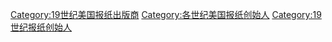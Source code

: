 [[Category:19世纪美国报纸出版商|Category:19世纪美国报纸出版商]]
[[Category:各世纪美国报纸创始人|Category:各世纪美国报纸创始人]]
[[Category:19世纪报纸创始人|Category:19世纪报纸创始人]]